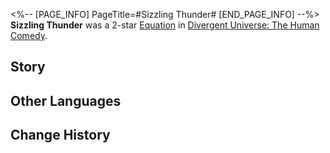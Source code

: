 <%-- [PAGE_INFO]
PageTitle=#Sizzling Thunder#
[END_PAGE_INFO] --%>
{{Removed|Equation}}
{{Equation Infobox
|period   = The Human Comedy
|rarity   = 2
|path1    = Nihility*5
|path2    = Remembrance*3
|effect   = When an enemy target becomes Frozen, causes all currently active DoT on the target to immediately deal DMG equal to {{Color|h|180%}} of the original DMG. Each active DoT will apply 1 stack of {{Extra Effect|Suspicion|60000012}}.
|mentions = 
}}
'''Sizzling Thunder''' was a 2-star [[Divergent Universe: The Human Comedy/Equations|Equation]] in [[Divergent Universe: The Human Comedy]].

==Story==
{{Description|Standing in the middle of the stage, you stare at the bleak shade of red in the sky, knowing what will happen next. The much-awaited future will never come. The sorrowful past will fade into the White dwarf star's vortex, and sheer silence will ensue. Timid lords will escape by star ships, and helpless children will weep on the streets. As for you, you will remain standing here until the last ounce of your life is ablaze in conflagration.<br /><br />You know everything has lost its meaning, and no one can rewrite how things end. Yet, you insist on singing for this planet you hate vehemently, for it is rotten but warm. You want to sing for the sun that kills, for it is glaring yet gorgeous.<br /><br />Even though everything is coming to an end, you want to express your love for this damned world one last time. With the song's thunderous echo, you let the entire universe know that a band and a planet named Emerald-III once existed.}}
<!--
==Gameplay Notes==
* 
-->
==Other Languages==
{{Other Languages
|en   = Sizzling Thunder
|zhs  = 激雷乐队
|zht  = 激雷樂團
|ja   = {{Rubi|激雷|げきらい}}バンド
|ko   = 격뇌 밴드
|es   = Trueno Crepitante
|fr   = Tonnerre grésillant
|ru   = Испепеляющий гром
|th   = วง Sizzling Thunder
|vi   = Sizzling Thunder
|de   = Knisternder Donner
|id   = Sizzling Thunder
|pt   = Trovão Crepitante
}}

==Change History==
{{Change History|2.3}}